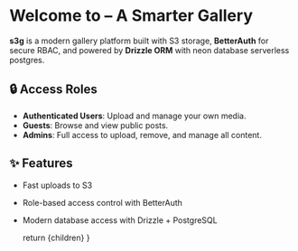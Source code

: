 
# Welcome to <S3GLogo/> – A Smarter Gallery

**s3g** is a modern gallery platform built with S3 storage, **BetterAuth** for secure RBAC, and powered by **Drizzle ORM** with neon database serverless postgres.

## 🔒 Access Roles

- **Authenticated Users**: Upload and manage your own media.
- **Guests**: Browse and view public posts.
- **Admins**: Full access to upload, remove, and manage all content.

## ✨ Features

- Fast uploads to S3
- Role-based access control with BetterAuth
- Modern database access with Drizzle + PostgreSQL

  return <MdxLayout>{children}</MdxLayout>
}

